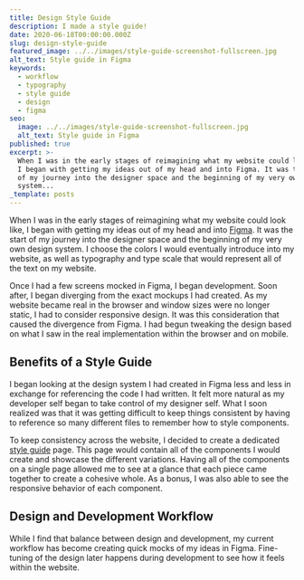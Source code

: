 ```yaml
---
title: Design Style Guide
description: I made a style guide!
date: 2020-06-18T00:00:00.000Z
slug: design-style-guide
featured_image: ../../images/style-guide-screenshot-fullscreen.jpg
alt_text: Style guide in Figma
keywords:
  - workflow
  - typography
  - style guide
  - design
  - figma
seo:
  image: ../../images/style-guide-screenshot-fullscreen.jpg
  alt_text: Style guide in Figma
published: true
excerpt: >-
  When I was in the early stages of reimagining what my website could look like,
  I began with getting my ideas out of my head and into Figma. It was the start
  of my journey into the designer space and the beginning of my very own design
  system...
_template: posts
---
```


<Section>

When I was in the early stages of reimagining what my website could look like, I began with getting my ideas out of my head and into [Figma](https://www.figma.com/). It was the start of my journey into the designer space and the beginning of my very own design system. I choose the colors I would eventually introduce into my website, as well as typography and type scale that would represent all of the text on my website.

Once I had a few screens mocked in Figma, I began development. Soon after, I began diverging from the exact mockups I had created. As my website became real in the browser and window sizes were no longer static, I had to consider responsive design. It was this consideration that caused the divergence from Figma. I had begun tweaking the design based on what I saw in the real implementation within the browser and on mobile.

## Benefits of a Style Guide

I began looking at the design system I had created in Figma less and less in exchange for referencing the code I had written. It felt more natural as my developer self began to take control of my designer self. What I soon realized was that it was getting difficult to keep things consistent by having to reference so many different files to remember how to style components.

To keep consistency across the website, I decided to create a dedicated [style guide](https://frankcongson.com/style-guide) page. This page would contain all of the components I would create and showcase the different variations. Having all of the components on a single page allowed me to see at a glance that each piece came together to create a cohesive whole. As a bonus, I was also able to see the responsive behavior of each component.

## Design and Development Workflow

While I find that balance between design and development, my current workflow has become creating quick mocks of my ideas in Figma. Fine-tuning of the design later happens during development to see how it feels within the website.

</Section>
